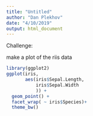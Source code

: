 ```yaml
---
title: "Untitled"
author: "Dan Plekhov"
date: "4/10/2019"
output: html_document
---
```


Challenge:

make a plot of the riis data

```r
library(ggplot2)
ggplot(iris,
       aes(iris$Sepal.Length,
           iris$Sepal.Width
           )) +
  geom_point() +
  facet_wrap( ~ iris$Species)+
  theme_bw()
```

